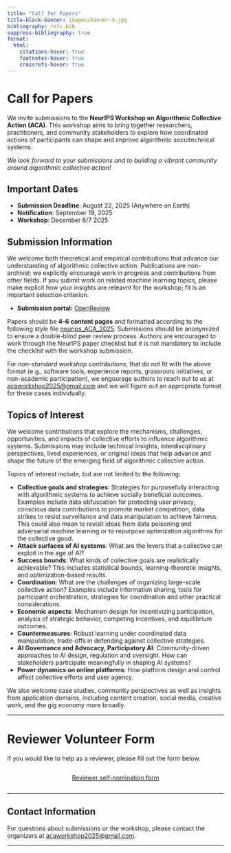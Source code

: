 ```yaml
---
title: "Call for Papers"
title-block-banner: images/banner-5.jpg
bibliography: refs.bib
suppress-bibliography: true
format:
  html:
    citations-hover: true
    footnotes-hover: true
    crossrefs-hover: true
---
```




# Call for Papers

We invite submissions to the **NeurIPS Workshop on Algorithmic Collective Action (ACA)**. This workshop aims to bring together researchers, practitioners, and community stakeholders to explore how coordinated actions of participants can shape and improve algorithmic sociotechnical systems.

*We look forward to your submissions and to building a vibrant community around algorithmic collective action!* 


## Important Dates

- **Submission Deadline**: August 22, 2025 (Anywhere on Earth)
- **Notification**: September 19, 2025
- **Workshop**: December 6/7 2025

## Submission Information

We welcome both theoretical and empirical contributions that advance our understanding of algorithmic collective action. Publications are non-archival; we explicitly encourage work in progress and contributions from other fields. If you submit work on related machine learning topics, please make explicit how your insights are releavnt for the workshop; fit is an important selection criterion.

- **Submission portal:** [OpenReview](https://openreview.net/group?id=NeurIPS.cc/2025/Workshop/ACA#tab-your-consoles)

Papers should be **4-6 content pages** and formatted according to the following style file [neurips_ACA_2025](https://drive.google.com/file/d/1kjpiXTdWP3ygUmEZ8ZnnyusyIl-P699T/view?usp=sharing). Submissions should be anonymized to ensure a double-blind peer review process. Authors are encouraged to work through the NeurIPS paper checklist but it is not mandatory to include the checklist with the workshop submission. 

For *non-standard workshop contributions*, that do not fit with the above format (e.g., software tools, experience reports, grassroots initiatives, or non-academic participation), we engourage authors to reach out to us at [acaworkshop2025@gmail.com](mailto:acaworkshop2025@gmail.com) and we will figure out an appropriate format for these cases individually.

## Topics of Interest

We welcome contributions that explore the mechanisms, challenges, opportunities, and impacts of collective efforts to influence algorithmic systems. Submissions may include technical insights, interdisciplinary perspectives, lived experiences, or original ideas that help advance and shape the future of the emerging field of algorithmic collective action.

Topics of interest include, but are not limited to the following:

- **Collective goals and strategies**: Strategies for purposefully interacting with algorithmic systems to achieve socially beneficial outcomes. Examples include data obfuscation for protecting user privacy, conscious data contributions to promote market competition, data strikes to resist surveillance and data manipulation to achieve fairness. This could also mean to revisit ideas from data poisoning and adversarial machine learning or to repurpose optimization algorithms for the collective good.
- **Attack surfaces of AI systems**: What are the levers that a collective can exploit in the age of AI? 
- **Success bounds**: What kinds of collective goals are realistically achievable? This includes statistical bounds, learning-theoretic insights, and optimization-based results.
- **Coordination**: What are the challenges of organizing large-scale collective action? Examples include information sharing, tools for participant orchestration, strategies for coordination and other practical considerations.
- **Economic aspects**: Mechanism design for incentivizing participation, analysis of strategic behavior, competing incentives, and equilibrium outcomes.
- **Countermeasures**: Robust learning under coordinated data manipulation; trade-offs in defending against collective strategies.
- **AI Governance and Advocacy, Participatory AI**: Community-driven approaches to AI design, regulation and oversight. How can stakeholders participate meaningfully in shaping AI systems?
- **Power dynamics on online platforms**: How platform design and control affect collective efforts and user agency.

We also welcome case studies, community perspectives as well as insights from application domains, including content creation, social media, creative work, and the gig economy more broadly. 

---

# Reviewer Volunteer Form

If you would like to help as a reviewer, please fill out the form below.  

<div style="text-align: center; margin-top: 2em; margin-bottom: 2em;">
  <a href="https://forms.gle/oXT3pzQAkzvuzgVq6" target="_blank" class="reviewer-form-btn">Reviewer self-nomination form</a>
</div>

---

## Contact Information

For questions about submissions or the workshop, please contact the organizers at [acaworkshop2025@gmail.com](mailto:acaworkshop2025@gmail.com).

---


